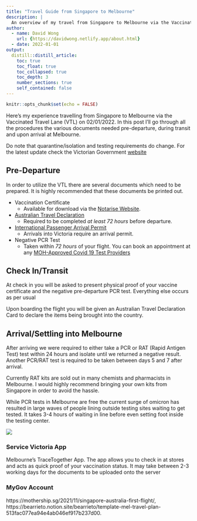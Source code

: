 ```yaml
---
title: "Travel Guide from Singapore to Melbourne"
description: |
  An overview of my travel from Singapore to Melbourne via the Vaccinated Tavel Lane
author:
  - name: David Wong
    url: {https://davidwong.netlify.app/about.html}
  - date: 2022-01-01
output:
  distill::distill_article:
    toc: true
    toc_float: true
    toc_collapsed: true
    toc_depth: 3
    number_sections: true
    self_contained: false
---
```



```r
knitr::opts_chunk$set(echo = FALSE)
```

Here's my experience travelling from Singapore to Melbourne via the Vaccinated Travel Lane (VTL) on 02/01/2022. In this post I'll go through all the procedures the various documents needed pre-departure, during transit and upon arrival at Melbourne.

Do note that quarantine/isolation and testing requirements do change. For the latest update check the Victorian Government [website](https://www.coronavirus.vic.gov.au/information-overseas-travellers#travellers-from-other-countries-who-are-fully-vaccinated)

## Pre-Departure
In order to utilize the VTL there are several documents which need to be prepared. It is highly recommended that these documents be printed out.

* Vaccination Certificate
  + Available for download via the [Notarise Website](https://www.notarise.gov.sg/).
  
* [Australian Travel Declaration](https://atd.homeaffairs.gov.au/)
  + Required to be completed *at least 72 hours* before departure.
  
* [International Passenger Arrival Permit](https://www.service.vic.gov.au/services/border-permit/home)
  + Arrivals into Victoria require an arrival permit.
  
* Negative PCR Test
  + Taken within *72 hours* of your flight. You can book an appointment at any [MOH-Approved Covid 19 Test Providers](https://www.moh.gov.sg/licensing-and-regulation/regulations-guidelines-and-circulars/details/list-of-covid-19-swab-providers)
  
## Check In/Transit 
At check in you will be asked to present physical proof of your vaccine certificate and the negative pre-departure PCR test. Everything else occurs as per usual

Upon boarding the flight you will be given an Australian Travel Declaration Card to declare the items being brought into the country.

## Arrival/Settling into Melbourne
After arriving we were required to either take a PCR or RAT (Rapid Antigen Test) test within 24 hours and isolate until we returned a negative result. Another PCR/RAT test is required to be taken between days 5 and 7 after arrival.

Currently RAT kits are sold out in many chemists and pharmacists in Melbourne. I would highly recommend bringing your own kits from Singapore in order to avoid the hassle. 

While PCR tests in Melbourne are free the current surge of omicron has resulted in large waves of people lining outside testing sites waiting to get tested. It takes 3-4 hours of waiting in line before even setting foot inside the testing center. 

![]("images/Singapore to Melbourne/1.jpeg")



### Service Victoria App
Melbourne's TraceTogether App. The app allows you to check in at stores and acts as quick proof of your vaccination status. It may take between 2-3 working days for the documents to be uploaded onto the server

### MyGov Account



https://mothership.sg/2021/11/singapore-australia-first-flight/, https://bearrieto.notion.site/bearrieto/template-mel-travel-plan-513fac077ea94e4ab046ef917b237d00.
